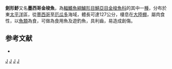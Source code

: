 {{Speciesbox
| taxon = Sphyraena ensis
| status = LC
| status_system = IUCN3.1
| binomial_authority = [[Jordan|Jordan]] & [[Gilbert|Gilbert]], 1882
| synonyms = 
}}
'''劍形魣'''又名'''墨西哥金梭魚'''，為[[輻鰭魚綱|輻鰭魚綱]][[鱸形目|鱸形目]][[鯖亞目|鯖亞目]][[金梭魚科|金梭魚科]]的其中一[[種|種]]，分布於東[[太平洋|太平洋]]區，從[[墨西哥|墨西哥]]至[[厄瓜多|厄瓜多]]海域，體長可達127公分，棲息在[[大陸棚|大陸棚]]，屬肉食性，以[[魚類|魚類]]為食，可做為食用魚及遊釣魚，具利齒，易造成創傷。

== 参考文献 ==
{{reflist}}
*{{FishBase_species|genus=Sphyraena|species=ensis|year=2012|month=7}}

{{taxonbar}}
[[Category:_1882年描述的鱼类|J]]
[[Category:IUCN红色名录无危物种|J]]
[[Category:食用魚|J]]
[[Category:魣屬|J]]